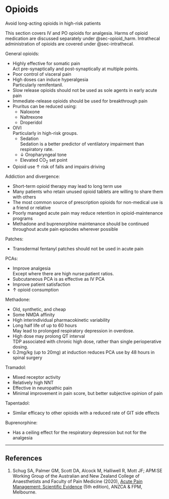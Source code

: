 # Opioids {#sec-opioids}

:::caution
Avoid long-acting opioids in high-risk patients
:::

:::column-margin
This section covers IV and PO opioids for analgesia. Harms of opioid medication are discussed separately under @sec-opioid_harm. Intrathecal administration of opioids are covered under @sec-intrathecal.
:::

General opioids:

* Highly effective for somatic pain\
Act pre-synaptically and post-synaptically at multiple points.
* Poor control of visceral pain
* High doses can induce hyperalgesia\
Particularly remifentanil.
* Slow release opioids should not be used as sole agents in early acute pain
* Immediate-release opioids should be used for breakthrough pain
* Pruritus can be reduced using:
	* Naloxone
	* Naltrexone
	* Droperidol
* OIVI\
Particularly in high-risk groups.
	* Sedation\
	Sedation is a better predictor of ventilatory impairment than respiratory rate.
	* ↓ Oropharyngeal tone
	* Elevated CO~2~ set point
* Opioid use ↑ risk of falls and impairs driving


Addiction and divergence:

* Short-term opioid therapy may lead to long term use
* Many patients who retain unused opioid tablets are willing to share them with others
* The most common source of prescription opioids for non-medical use is a friend or relative
* Poorly managed acute pain may reduce retention in opioid-maintenance programs
* Methadone and buprenorphine maintenance should be continued throughout acute pain episodes wherever possible


Patches:

* Transdermal fentanyl patches should not be used in acute pain


PCAs:

* Improve analgesia\
Except where there are high nurse:patient ratios.
* Subcutaneous PCA is as effective as IV PCA
* Improve patient satisfaction
* ↑ opioid consumption


Methadone:

* Old, synthetic, and cheap
* Some NMDA affinity
* High interindividual pharmacokinetic variability
* Long half life of up to 60 hours\
May lead to prolonged respiratory depression in overdose.
* High dose may prolong QT interval\
TDP associated with chronic high dose, rather than single perioperative dosing.
* 0.2mg/kg (up to 20mg) at induction reduces PCA use by 48 hours in spinal surgery


Tramadol:

* Mixed receptor activity
* Relatively high NNT
* Effective in neuropathic pain
* Minimal improvement in pain score, but better subjective opinion of pain


Tapentadol:

* Similar efficacy to other opioids with a reduced rate of GIT side effects


Buprenorphine:

* Has a ceiling effect for the respiratory depression but not for the analgesia

---

## References

1. Schug SA, Palmer GM, Scott DA, Alcock M, Halliwell R, Mott JF; APM:SE Working Group of the Australian and New Zealand College of Anaesthetists and Faculty of Pain Medicine (2020), [Acute Pain Management: Scientific Evidence](https://www.anzca.edu.au/resources/college-publications/acute-pain-management/apmse5.pdf) (5th edition), ANZCA & FPM, Melbourne.
